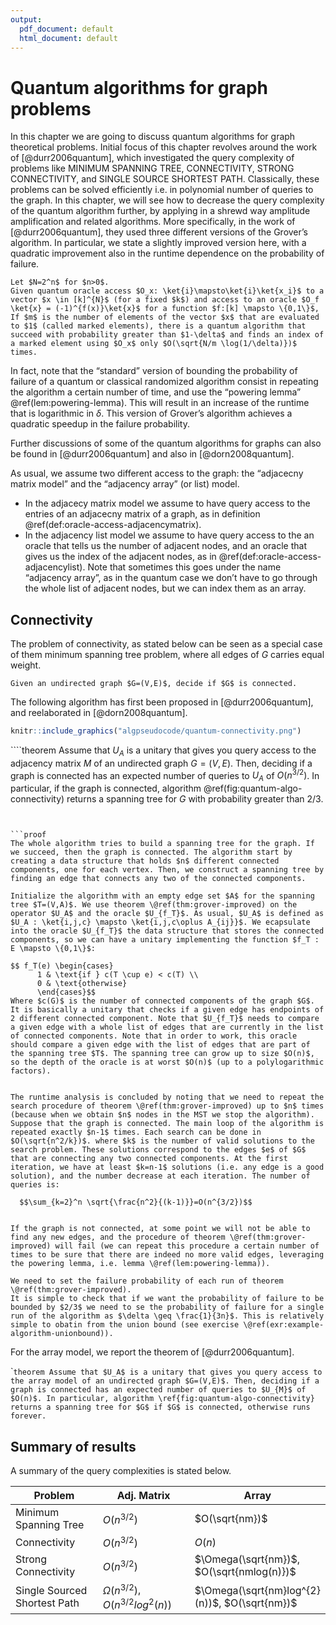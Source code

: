 ```yaml
---
output:
  pdf_document: default
  html_document: default
---
```



# Quantum algorithms for graph problems {#chap:graphs}

In this chapter we are going to discuss quantum algorithms for graph theoretical problems. Initial focus of this chapter revolves around the work of [@durr2006quantum], which investigated the query complexity of problems like MINIMUM SPANNING TREE, CONNECTIVITY, STRONG CONNECTIVITY, and SINGLE SOURCE SHORTEST PATH. Classically, these problems can be solved efficiently i.e. in polynomial number of queries to the graph. In this chapter, we will see how to decrease the query complexity of the quantum algorithm further, by applying in a shrewd way amplitude amplification and related algorithms. 
More specifically, in the work of [@durr2006quantum], they used three different versions of the Grover's algorithm. In particular, we state a slightly improved version here, with a quadratic improvement also in the runtime dependence on the probability of failure. 

```theorem
Let $N=2^n$ for $n>0$. 
Given quantum oracle access $O_x: \ket{i}\mapsto\ket{i}\ket{x_i}$ to a vector $x \in [k]^{N}$ (for a fixed $k$) and access to an oracle $O_f \ket{x} = (-1)^{f(x)}\ket{x}$ for a function $f:[k] \mapsto \{0,1\}$, If $m$ is the number of elements of the vector $x$ that are evaluated to $1$ (called marked elements), there is a quantum algorithm that succeed with probability greater than $1-\delta$ and finds an index of a marked element using $O_x$ only $O(\sqrt{N/m \log(1/\delta)})$ times. 
```

In fact, note that the "standard" version of bounding the probability of failure of a quantum or classical randomized algorithm consist in repeating the algorithm a certain number of time, and use the "powering lemma" \@ref(lem:powering-lemma). This will result in an increase of the runtime that is logarithmic in $\delta$. This version of Grover's algorithm achieves a quadratic speedup in the failure probability. 

Further discussions of some of the quantum algorithms for graphs can also be found in [@durr2006quantum] and also in [@dorn2008quantum]. 


As usual, we assume two different access to the graph: the "adjacecny matrix model" and the "adjacency array" (or list) model.

- In the adjacecy matrix model we assume to have query access to the entries of an adjacecny matrix of a graph, as in definition \@ref(def:oracle-access-adjacencymatrix). 
- In the adjacency list model we assume to have query access to the an oracle that tells us the number of adjacent nodes, and an oracle that gives us the index of the adjacent nodes, as in \@ref(def:oracle-access-adjacencylist). Note that sometimes this goes under the name "adjacency array", as in the quantum case we don't have to go through the whole list of adjacent nodes, but we can index them as an array. 


<!-- The problem of the minimum spanning tree problem is stated below.  -->

<!-- ```{definition, probminspantree, name="Minimum Spanning Tree"} -->
<!-- Given an undirected and weighted graph $G$ with $N$ vertices and its weighted matrix, we wish to find the edge set $E(G)$ of a minimum spanning tree of $G$ that has the smallest weight.  -->
<!-- ``` -->

<!-- Classically, this problem is solved Boruvka's algorithm [@de2019quantum, @bondy2008graphtheory]. This algorithm works because of a simple fact about connected graph as stated below. -->

<!-- ```{lemma, factingraphtheory, name="Fact in graph theory"} -->
<!-- Let $U ⊂ V$ be a set of vertices of a connected graph $G = (V,E)$ and let $e$ be a minimum weight edge of $(U × \bar U ∩ E$. Then there is a minimum spanning tree containing $e$. -->

<!-- ``` -->

<!-- ```{proof} -->
<!-- This proof requires to show there exists a spanning tree in graph $G$ such that it has minimum weight of all possible others. Firstly, the existence of a spanning tree in $G$ is clear because a connected graph automatically implies a spanning tree exists.  -->

<!-- We can prove the minimum weight edge $e$ is in the minimum spanning tree by contradiction. Assume that a minimum spanning tree does not contain $e$. This implies that $e$ must be connected to vertices that are not in $U$ so that $G$ is a disconnected graph. This is a contradiction because $G$ is already connected. Next, we need to show that there exists a minimum spanning tree contains the smallest weight. Assume all others edges in $G$ except $e$ has greater or equal weights. Because $e$ is the edge that has the minimal weight and a minimum spanning tree requires all vertices to be covered, there must be at least one spanning tree that uses $e$ as one of its edges. -->
<!-- ``` -->

<!-- ### The algorithm in the adjacency array model -->

<!-- ````{theorem, algo-mst, name="Quantum algorithm for minimum-spanning-tree"} -->
<!-- Assume to have query access to the adjacency matrix $M$ of an undirected graph $G=(V,E)$. Then the algorithm in \ref{fig:quantum-algo-mst} outputs the edge set of a minimum spanning tree of $G$ with probability at least $\frac{1}{4}. The algorithm uses $O(\sqrt{nm})$ in the array model and $O(n^{\frac{3}{2}})$ in the array model [@de2019quantum].  -->
<!-- ``` -->


<!-- ```{proof} -->

<!-- <!-- There are two inputs: the weighted matrix $\sum_{i = 0}^{i = 2m-1}\sum_{j = 0}^{j = N}{w_{ij}}$ and the list of outward edges of each vertex (the array model input) denoted as $e_{1} = {1, 2, ..., 2m-1}$. Recall we only encode the edges $2m -1$ times because each is encoded twice. In the paper, it applies two functions $f$ and $g$: --> 

<!-- <!-- $f(m) -> w_{m}$ (maps each edge to its corresponding weight)\\ --> 
<!-- <!-- $g(m) -> k $ (maps each edge to the spanning tree $T_{j}$ --> 

<!-- <!-- From the perspective of the initialization for Find Min, it means there will be two operators acting to form the initial state. Therefore, --> 

<!-- <!-- 1. Initialize:\\ --> 
<!-- <!-- $W|0> = \sum_{i = 0}^{2m-1}{|e_{i}, w_{i}>}$\\ --> 
<!-- <!-- $U|0> = \sum_{k = 1}^{N}|T_{j}>$ such that $|T_{j}>$ represents each spanning forest $T_{j}$\\ --> 

<!-- <!-- while: $i != N$ (it has not investigated all vertices of $G$) --> 

<!-- <!-- 2. Apply the Find Min subroutine using $\sum_{k = 1}^{N}|T_{j}>$ as input. Each iteration will find the smallest weighted edge for each vertex $i$ up until $N$ --> 

<!-- <!-- 3. Output the edge set $E$ of a minimum spanning tree --> 

<!-- <!-- ## How the Finding the Minimum subroutine is used in the Minimum Spanning Tree problem --> 

<!-- <!-- In the array model, suppose there are $m_{i}$ edges coming out for vertex $i$. For each increment of $l$, apply the operator $O_{i}$ from the oracle such that\\ --> 

<!-- <!-- $O_{i}|T_{j}> = \sum_{i = 1}^{k}{p_{i}|e_{i}>}$ where $p_{i}$ represents the probability amplitude such that $e_{i}$ is a minimum edge.  --> 

<!-- <!-- Apply "finding the minimum value algorithm" to find the smallest possible weighted edge $e_ij$ --> 

<!-- <!-- Interrupt the algorithm when it reaches $l = (l+2)c\sqrt{km}$ --> 


<!-- ``` -->





<!-- WHEN THE CODE OF LATEX WITH THE ALGORITHM IS READY AND COMPILED -->
<!-- ```{r, quantum-algo-mst, fig.cap="Algorithm for graph minimum spannig trees", echo=FALSE} -->
<!-- knitr::include_graphics("algpseudocode/quantum-mst") -->
<!-- ``` -->


<!-- WHEN THE CODE OF LATEX WITH THE ALGORITHM IS READY AND COMPILED -->
<!-- ```{r, quantum-algo-mst, fig.cap="Algorithm for graph minimum spannig trees", echo=FALSE} -->
<!-- knitr::include_graphics("algpseudocode/quantum-mst") -->
<!-- ``` -->


## Connectivity 

The problem of connectivity, as stated below can be seen as a special case of them minimum spanning tree problem, where all edges of $G$ carries equal weight.  

```definition
Given an undirected graph $G=(V,E)$, decide if $G$ is connected.
```


The following algorithm has first been proposed in [@durr2006quantum], and reelaborated in [@dorn2008quantum].


```r
knitr::include_graphics("algpseudocode/quantum-connectivity.png")
```


````theorem
Assume that $U_A$ is a unitary that gives you query access to the adjacency matrix $M$ of an undirected graph $G=(V,E)$. Then, deciding if a graph is connected has an expected number of queries to $U_{A}$ of $O(n^{3/2})$. In particular, if the graph is connected, algorithm \@ref(fig:quantum-algo-connectivity) returns a spanning tree for $G$ with probability greater than $2/3$. 

```


```proof
The whole algorithm tries to build a spanning tree for the graph. If we succeed, then the graph is connected. The algorithm start by creating a data structure that holds $n$ different connected components, one for each vertex. Then, we construct a spanning tree by finding an edge that connects any two of the connected components. 

Initialize the algorithm with an empty edge set $A$ for the spanning tree $T=(V,A)$. We use theorem \@ref(thm:grover-improved) on the operator $U_A$ and the oracle $U_{f_T}$. As usual, $U_A$ is defined as $U_A : \ket{i,j,c} \mapsto \ket{i,j,c\oplus A_{ij}}$. We ecapsulate into the oracle $U_{f_T}$ the data structure that stores the connected components, so we can have a unitary implementing the function $f_T : E \mapsto \{0,1\}$:

$$ f_T(e) \begin{cases} 
      1 & \text{if } c(T \cup e) < c(T) \\
      0 & \text{otherwise}
      \end{cases}$$
Where $c(G)$ is the number of connected components of the graph $G$. It is basically a unitary that checks if a given edge has endpoints of 2 different connected component. Note that $U_{f_T}$ needs to compare a given edge with a whole list of edges that are currently in the list of connected components. Note that in order to work, this oracle should compare a given edge with the list of edges that are part of the spanning tree $T$. The spanning tree can grow up to size $O(n)$, so the depth of the oracle is at worst $O(n)$ (up to a polylogarithmic factors).


The runtime analysis is concluded by noting that we need to repeat the search procedure of theorem \@ref(thm:grover-improved) up to $n$ times (because when we obtain $n$ nodes in the MST we stop the algorithm). Suppose that the graph is connected. The main loop of the algorithm is repeated exactly $n-1$ times. Each search can be done in $O(\sqrt{n^2/k})$. where $k$ is the number of valid solutions to the search problem. These solutions correspond to the edges $e$ of $G$ that are connecting any two connected components. At the first iteration, we have at least $k=n-1$ solutions (i.e. any edge is a good solution), and the number decrease at each iteration. The number of queries is:
  
  $$\sum_{k=2}^n \sqrt{\frac{n^2}{(k-1)}}=O(n^{3/2})$$

  
If the graph is not connected, at some point we will not be able to find any new edges, and the procedure of theorem \@ref(thm:grover-improved) will fail (we can repeat this procedure a certain number of times to be sure that there are indeed no more valid edges, leveraging the powering lemma, i.e. lemma \@ref(lem:powering-lemma)).  

We need to set the failure probability of each run of theorem \@ref(thm:grover-improved). 
It is simple to check that if we want the probability of failure to be bounded by $2/3$ we need to se the probability of failure for a single run of the algorithm as $\delta \geq \frac{1}{3n}$. This is relatively simple to obatin from the union bound (see exercise \@ref(exr:example-algorithm-unionbound)).  

```

For the array model, we report the theorem of [@durr2006quantum]. 

````theorem
Assume that $U_A$ is a unitary that gives you query access to the array model of an undirected graph $G=(V,E)$. Then, deciding if a graph is connected has an expected number of queries to $U_{M}$ of $O(n)$. In particular, algorithm \ref{fig:quantum-algo-connectivity} returns a spanning tree for $G$ if $G$ is connected, otherwise runs forever.
```


## Summary of results

A summary of the query complexities is stated below. 


Problem  | Adj. Matrix | Array 
------------- | ------------- | -------------
Minimum Spanning Tree  | $O(n^{3/2})$   | $O(\sqrt{nm})$
Connectivity  | $O(n^{3/2})$  | $O(n)$
Strong Connectivity  | $O(n^{3/2})$   | $\Omega(\sqrt{nm})$, $O(\sqrt{nmlog(n)})$
Single Sourced Shortest Path  |$\Omega(n^{3/2})$, $O(n^{3/2}log^{2}(n))$ | $\Omega(\sqrt{nm}log^{2}(n))$, $O(\sqrt{nm})$


<!-- # Extra -->

<!-- $sum(n/sqrt(k-1) = n + n/sqrt(2) + ... + n/sqrt(n-1)$ Because n and k must be positive numbers, we will have the following argument:$n + n/sqrt(2) + ... + n/sqrt(n-1) > 0$ -->
<!-- $nsqrt(n-1) + nsqrt(n-1)/sqrt(2) + ... + n > 0$ (multiply both sides by sqrt(n-1), this is valid because sqrt(n-1) > 0 )Now, notice the biggest term in this series is $nsqrt(n-1)$. In the big-oh notation type of proof, we only consider the largest term. We will then have the following argument:nsqrt(n-1) < nsqrt(n) = n^(3/2)Therefore, this series is in the order of $O(n^{3/2})$ -->